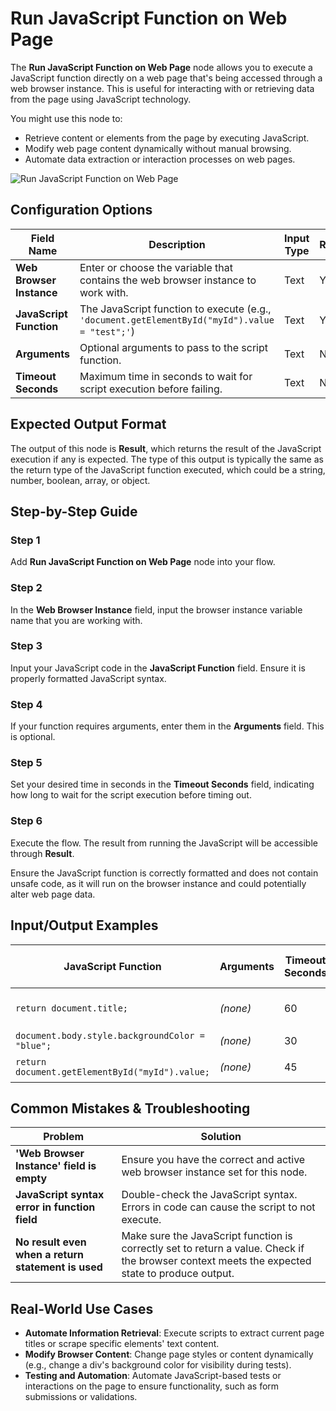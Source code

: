 
# Run JavaScript Function on Web Page

The **Run JavaScript Function on Web Page** node allows you to execute a JavaScript function directly on a web page that's being accessed through a web browser instance. This is useful for interacting with or retrieving data from the page using JavaScript technology.

You might use this node to:

- Retrieve content or elements from the page by executing JavaScript.
- Modify web page content dynamically without manual browsing.
- Automate data extraction or interaction processes on web pages.

![Run JavaScript Function on Web Page](./run-javascript-function-on-web-page.png)

## Configuration Options

| Field Name               | Description                                                                                    | Input Type | Required? | Default Value |
| ------------------------ | ---------------------------------------------------------------------------------------------- | ---------- | --------- | ------------- |
| **Web Browser Instance** | Enter or choose the variable that contains the web browser instance to work with.              | Text       | Yes       | _(empty)_     |
| **JavaScript Function**  | The JavaScript function to execute (e.g., `'document.getElementById("myId").value = "test";'`) | Text       | Yes       | _(empty)_     |
| **Arguments**            | Optional arguments to pass to the script function.                                             | Text       | No        | _(empty)_     |
| **Timeout Seconds**      | Maximum time in seconds to wait for script execution before failing.                           | Text       | No        | 60            |

## Expected Output Format

The output of this node is **Result**, which returns the result of the JavaScript execution if any is expected. The type of this output is typically the same as the return type of the JavaScript function executed, which could be a string, number, boolean, array, or object.

## Step-by-Step Guide

<Steps>

### Step 1

Add **Run JavaScript Function on Web Page** node into your flow.

### Step 2

In the **Web Browser Instance** field, input the browser instance variable name that you are working with.

### Step 3

Input your JavaScript code in the **JavaScript Function** field. Ensure it is properly formatted JavaScript syntax.

### Step 4

If your function requires arguments, enter them in the **Arguments** field. This is optional.

### Step 5

Set your desired time in seconds in the **Timeout Seconds** field, indicating how long to wait for the script execution before timing out.

### Step 6

Execute the flow. The result from running the JavaScript will be accessible through **Result**.

</Steps>

<Callout type="warning" title="Important">
  Ensure the JavaScript function is correctly formatted and does not contain
  unsafe code, as it will run on the browser instance and could potentially
  alter web page data.
</Callout>

## Input/Output Examples

| JavaScript Function                             | Arguments | Timeout Seconds | Expected Result Output | Output Type |
| ----------------------------------------------- | --------- | --------------- | ---------------------- | ----------- |
| `return document.title;`                        | _(none)_  | 60              | "Home - My Web App"    | String      |
| `document.body.style.backgroundColor = "blue";` | _(none)_  | 30              | undefined              | Undefined   |
| `return document.getElementById("myId").value;` | _(none)_  | 45              | "Sample Value"         | String      |

## Common Mistakes & Troubleshooting

| Problem                                            | Solution                                                                                                                                       |
| -------------------------------------------------- | ---------------------------------------------------------------------------------------------------------------------------------------------- |
| **'Web Browser Instance' field is empty**          | Ensure you have the correct and active web browser instance set for this node.                                                                 |
| **JavaScript syntax error in function field**      | Double-check the JavaScript syntax. Errors in code can cause the script to not execute.                                                        |
| **No result even when a return statement is used** | Make sure the JavaScript function is correctly set to return a value. Check if the browser context meets the expected state to produce output. |

## Real-World Use Cases

- **Automate Information Retrieval**: Execute scripts to extract current page titles or scrape specific elements' text content.
- **Modify Browser Content**: Change page styles or content dynamically (e.g., change a div's background color for visibility during tests).
- **Testing and Automation**: Automate JavaScript-based tests or interactions on the page to ensure functionality, such as form submissions or validations.
